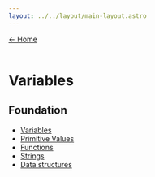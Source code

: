 ```yaml
---
layout: ../../layout/main-layout.astro
---
```

<a href="/">← Home </a> <br /> <br />

# Variables

## Foundation

- [Variables](./ocaml/variables)
- [Primitive Values](./ocaml/primitive-values)
- [Functions](./ocaml/functions)
- [Strings](./ocaml/strings)
- [Data structures](./ocaml/data-structures)


